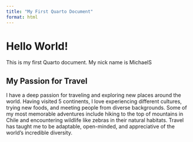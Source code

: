```yaml
---
title: "My First Quarto Document"
format: html
---
```


# Hello World!

This is my first Quarto document. My nick name is MichaelS

## My Passion for Travel

I have a deep passion for traveling and exploring new places around the world. Having visited 5 continents, I love experiencing different cultures, trying new foods, and meeting people from diverse backgrounds. Some of my most memorable adventures include hiking to the top of mountains in Chile and encountering wildlife like zebras in their natural habitats. Travel has taught me to be adaptable, open-minded, and appreciative of the world's incredible diversity.